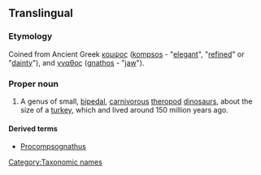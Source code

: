 ==Translingual==
===Etymology===
Coined from Ancient Greek [[κομψος]] ([[kompsos]] - "[[elegant]]", "[[refined]]" or "[[dainty]]"), and [[γναθος]] ([[gnathos]] - "[[jaw]]").

===Proper noun===
{{wikipedia}}

# A genus of small, [[bipedal]], [[carnivorous]] [[theropod]] [[dinosaur]]s, about the size of a [[turkey]], which and lived around 150 million years ago.

====Derived terms====
*[[Procompsognathus]]

[[Category:Taxonomic names]]